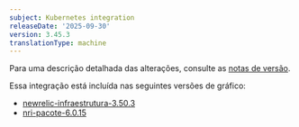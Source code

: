```yaml
---
subject: Kubernetes integration
releaseDate: '2025-09-30'
version: 3.45.3
translationType: machine
---
```


Para uma descrição detalhada das alterações, consulte as [notas de versão](https://github.com/newrelic/nri-kubernetes/releases/tag/v3.45.3).

Essa integração está incluída nas seguintes versões de gráfico:

* [newrelic-infraestrutura-3.50.3](https://github.com/newrelic/nri-kubernetes/releases/tag/newrelic-infrastructure-3.50.3)
* [nri-pacote-6.0.15](https://github.com/newrelic/helm-charts/releases/tag/nri-bundle-6.0.15)